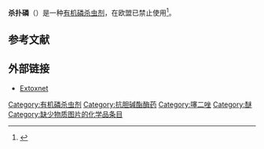 {{chembox
| Verifiedfields = changed
| verifiedrevid = 415702375
|ImageFile=Methidathion Structural Formula V1.svg
|ImageSize=200px
|IUPACName=3-(dimethoxyphosphinothioylsulfanylmethyl)-5-methoxy-1,3,4-thiadiazol-2-one
|OtherNames= Supracide, Ultracide, Suprathion
|Section1= {{Chembox Identifiers
|  ChemSpiderID_Ref = {{chemspidercite|correct|chemspider}}
| ChemSpiderID = 13115
| KEGG_Ref = {{keggcite|correct|kegg}}
| KEGG = C14431
| InChI = 1/C6H11N2O4PS3/c1-10-5-7-8(6(9)16-5)4-15-13(14,11-2)12-3/h4H2,1-3H3
| InChIKey = MEBQXILRKZHVCX-UHFFFAOYAL
| ChEMBL_Ref = {{ebicite|correct|EBI}}
| ChEMBL = 226651
| StdInChI_Ref = {{stdinchicite|correct|chemspider}}
| StdInChI = 1S/C6H11N2O4PS3/c1-10-5-7-8(6(9)16-5)4-15-13(14,11-2)12-3/h4H2,1-3H3
| StdInChIKey_Ref = {{stdinchicite|correct|chemspider}}
| StdInChIKey = MEBQXILRKZHVCX-UHFFFAOYSA-N
| CASNo_Ref = {{cascite|correct|CAS}}
| CASNo=950-37-8
|  PubChem=13709
|  ChEBI_Ref = {{ebicite|changed|EBI}}
| ChEBI = 34837
| SMILES = O=C1SC(=N/N1CSP(=S)(OC)OC)\OC
}}
|Section2= {{Chembox Properties
|  Formula=C<sub>6</sub>H<sub>11</sub>N<sub>2</sub>O<sub>4</sub>PS<sub>3</sub>
|  MolarMass=302.331
|  Appearance=
|  Density=
|  MeltingPt=
|  BoilingPt=
|  Solubility=
  }}
|Section3= {{Chembox Hazards
|  MainHazards=
|  FlashPt=
|  Autoignition=
  }}
}}

'''杀扑磷'''（{{lang-en|Methidathion}}）是一种[[有机磷|有机磷]][[杀虫剂|杀虫剂]]，在欧盟已禁止使用<ref>{{Cite web |url=http://www.pan-europe.info/Resources/Links/Banned_in_the_EU.pdf |title=存档副本 |access-date=2014-01-16 |archive-url=https://web.archive.org/web/20130605090824/http://www.pan-europe.info/Resources/Links/Banned_in_the_EU.pdf |archive-date=2013-06-05 |dead-url=yes }}</ref>。

==参考文献==
{{reflist}}

==外部链接==
* [http://extoxnet.orst.edu/pips/methidat.htm Extoxnet] {{Wayback|url=http://extoxnet.orst.edu/pips/methidat.htm |date=20210225112839 }}

{{杀虫剂}}
{{Cholinergics}}
{{organic-compound-stub}}

[[Category:有机磷杀虫剂|Category:有机磷杀虫剂]]
[[Category:抗胆碱酯酶药|Category:抗胆碱酯酶药]]
[[Category:噻二唑|Category:噻二唑]]
[[Category:醚|Category:醚]]
[[Category:缺少物质图片的化学品条目|Category:缺少物质图片的化学品条目]]